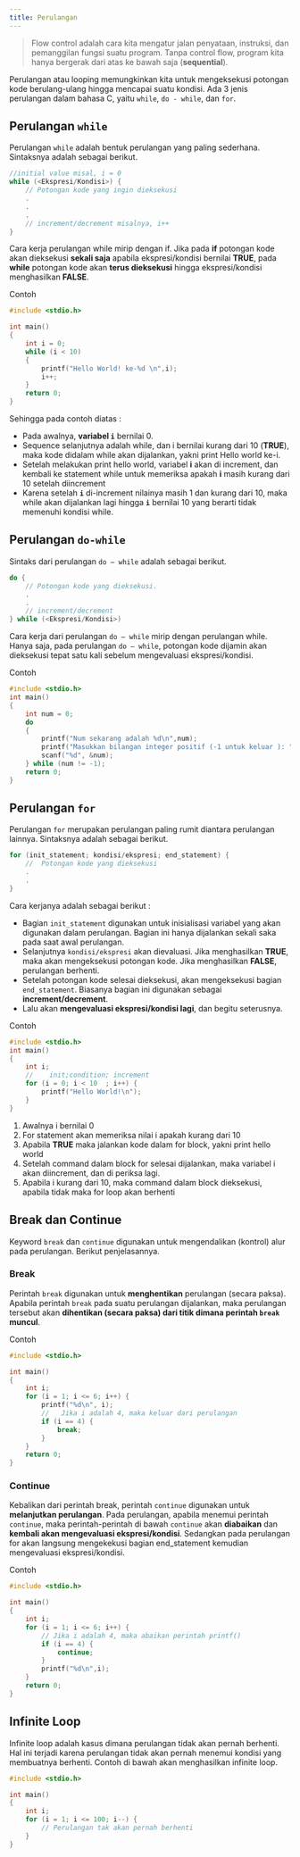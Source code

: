 ```yaml
---
title: Perulangan
---
```


> Flow control adalah cara kita mengatur jalan penyataan, instruksi, dan pemanggilan fungsi  suatu program. Tanpa control flow, program kita hanya bergerak dari atas ke bawah saja (**sequential**).

Perulangan atau looping memungkinkan kita untuk mengeksekusi potongan kode berulang-ulang hingga mencapai suatu kondisi. Ada 3 jenis perulangan dalam bahasa C, yaitu `while`, `do - while`, dan `for`.

## Perulangan `while`

Perulangan `while` adalah bentuk perulangan yang paling sederhana. Sintaksnya adalah sebagai berikut.

```c
//initial value misal, i = 0
while (<Ekspresi/Kondisi>) {
    // Potongan kode yang ingin dieksekusi
    .
    .
    .
    // increment/decrement misalnya, i++
}
```
Cara kerja perulangan while mirip dengan if. Jika pada **if** potongan kode akan dieksekusi **sekali saja** apabila ekspresi/kondisi bernilai **TRUE**, pada **while** potongan kode akan **terus dieksekusi** hingga ekspresi/kondisi menghasilkan **FALSE**.

Contoh

```c
#include <stdio.h>

int main()
{
    int i = 0;
    while (i < 10)
    {
        printf("Hello World! ke-%d \n",i);
        i++;
    }
    return 0;
}
```

Sehingga pada contoh diatas :

- Pada awalnya, **variabel `i`** bernilai 0. 
- Sequence selanjutnya adalah while, dan i bernilai kurang dari 10 (**TRUE**), maka kode didalam while akan dijalankan, yakni print Hello world ke-i. 
- Setelah melakukan print hello world, variabel **i** akan di increment, dan kembali ke statement while untuk memeriksa apakah **i** masih kurang dari 10 setelah diincrement
- Karena setelah **`i`** di-increment nilainya masih 1 dan kurang dari 10, maka while akan dijalankan lagi hingga **`i`** bernilai 10 yang berarti tidak memenuhi kondisi while.

## Perulangan `do-while`

Sintaks dari perulangan `do – while` adalah sebagai berikut.
```c
do {
    // Potongan kode yang dieksekusi.
    .
    .
    // increment/decrement
} while (<Ekspresi/Kondisi>)
```

Cara kerja dari perulangan `do – while` mirip dengan perulangan while. Hanya saja, pada perulangan `do – while`, potongan kode dijamin akan dieksekusi tepat satu kali sebelum mengevaluasi ekspresi/kondisi.

Contoh

```c
#include <stdio.h>
int main()
{
    int num = 0;
    do
    {
        printf("Num sekarang adalah %d\n",num);
        printf("Masukkan bilangan integer positif (-1 untuk keluar ): ");
        scanf("%d", &num);
    } while (num != -1);
    return 0;
}
```

## Perulangan `for`

Perulangan `for` merupakan perulangan paling rumit diantara perulangan lainnya. Sintaksnya adalah sebagai berikut.

```c
for (init_statement; kondisi/ekspresi; end_statement) {
    //  Potongan kode yang dieksekusi
    .
    .
}
```

Cara kerjanya adalah sebagai berikut :
- Bagian `init_statement` digunakan untuk inisialisasi variabel yang akan digunakan dalam perulangan. Bagian ini hanya dijalankan sekali saka pada saat awal perulangan.
- Selanjutnya `kondisi/ekspresi` akan dievaluasi. Jika menghasilkan **TRUE**, maka akan mengeksekusi potongan kode. Jika menghasilkan **FALSE**, perulangan berhenti.
- Setelah potongan kode selesai dieksekusi, akan mengeksekusi bagian `end_statement`. Biasanya bagian ini digunakan sebagai **increment/decrement**.
- Lalu akan **mengevaluasi ekspresi/kondisi lagi**, dan begitu seterusnya.

Contoh

```c
#include <stdio.h>
int main()
{
    int i;
    //    init;condition; increment
    for (i = 0; i < 10  ; i++) {
        printf("Hello World!\n");
    }
}
```
1. Awalnya i bernilai 0
2. For statement akan memeriksa nilai i apakah kurang dari 10
3. Apabila **TRUE** maka jalankan kode dalam for block, yakni print hello world
4. Setelah command dalam block for selesai dijalankan, maka variabel i akan diincrement, dan di periksa lagi.
5. Apabila i kurang dari 10, maka command dalam block dieksekusi, apabila tidak maka for loop akan berhenti

## Break dan Continue

Keyword `break` dan `continue` digunakan untuk mengendalikan (kontrol) alur pada perulangan. Berikut penjelasannya.

### Break
Perintah `break` digunakan untuk **menghentikan** perulangan (secara paksa). Apabila perintah `break` pada suatu perulangan dijalankan, maka perulangan tersebut akan **dihentikan (secara paksa) dari titik dimana perintah `break` muncul**.

Contoh

```c
#include <stdio.h>

int main()
{
	int i;
	for (i = 1; i <= 6; i++) {
		printf("%d\n", i);
		//   Jika i adalah 4, maka keluar dari perulangan
		if (i == 4) {
			break;
		}
	}
	return 0;
}
```

### Continue

Kebalikan dari perintah break, perintah `continue` digunakan untuk **melanjutkan perulangan**. Pada perulangan, apabila menemui perintah `continue`, maka perintah-perintah di bawah `continue` akan **diabaikan** dan **kembali akan mengevaluasi ekspresi/kondisi**. Sedangkan pada perulangan for akan langsung mengekekusi bagian end_statement kemudian mengevaluasi ekspresi/kondisi.

Contoh

```c
#include <stdio.h>

int main()
{
	int i;
    for (i = 1; i <= 6; i++) {
	    // Jika i adalah 4, maka abaikan perintah printf()
        if (i == 4) {
            continue;
        }
        printf("%d\n",i);
    }
    return 0;
}
```

## Infinite Loop

Infinite loop adalah kasus dimana perulangan tidak akan pernah berhenti. Hal ini terjadi karena perulangan tidak akan pernah menemui kondisi yang membuatnya berhenti. Contoh di bawah akan menghasilkan infinite loop.

```c
#include <stdio.h>

int main()
{
    int i;
    for (i = 1; i <= 100; i--) {
        // Perulangan tak akan pernah berhenti
    }
}
```